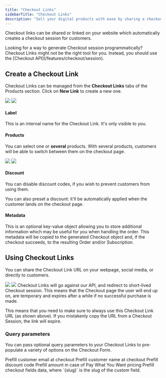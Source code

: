 ```yaml
---
title: "Checkout Links"
sidebarTitle: "Checkout Links"
description: "Sell your digital products with ease by sharing a checkout link to select products"
---
```


Checkout links can be shared or linked on your website which automatically
creates a checkout session for customers.

<Tip>
  Looking for a way to generate Checkout session programmatically? Checkout Links might not be the right tool for you. Instead, you should use the [Checkout API](/features/checkout/session).
</Tip>

## Create a Checkout Link

Checkout Links can be managed from the **Checkout Links** tabs of the Products section. Click on **New Link** to create a new one.

<Frame>
  <img className="block dark:hidden" src="/assets/features/checkout/links/create.light.png" />
  <img className="hidden dark:block" src="/assets/features/checkout/links/create.dark.png" />
</Frame>

#### Label

This is an internal name for the Checkout Link. It's only visible to you.

#### Products

You can select one or **several** products. With several products, customers will be able to switch between them on the checkout page.

<img className="block dark:hidden" src="/assets/features/checkout/links/checkout_multiple_products.light.png" />
<img className="hidden dark:block" src="/assets/features/checkout/links/checkout_multiple_products.dark.png" />

#### Discount

You can disable discount codes, if you wish to prevent customers from using them.

You can also preset a discount: it'll be automatically applied when the customer lands on the checkout page.

#### Metadata

This is an optional key-value object allowing you to store additional information which may be useful for you when handling the order. This metadata will be copied to the generated Checkout object and, if the checkout succeeds, to the resulting Order and/or Subscription.

## Using Checkout Links

You can share the Checkout Link URL on your webpage, social media, or directly to customers.

<img className="block dark:hidden" src="/assets/features/checkout/links/checkout_link.light.png" />
<img className="hidden dark:block" src="/assets/features/checkout/links/checkout_link.dark.png" />

<Warning>
  Checkout Links will go against our API, and redirect to short-lived Checkout session. This means that the Checkout page the user will end up on, are temporary and expires after a while if no successful purchase is made.

  This means that you need to make sure to always use this Checkout Link URL (as shown above). If you mistakenly copy the URL from a Checkout Session, the link will expire.
</Warning>


### Query parameters

You can pass optional query parameters to your Checkout Links to pre-populate a variety of options on the Checkout Form.

<ParamField path="customer_email" type="string">
  Prefill customer email at checkout
</ParamField>

<ParamField path="customer_name" type="string">
  Prefill customer name at checkout
</ParamField>

<ParamField path="discount_code" type="string">
  Prefill discount code
</ParamField>

<ParamField path="amount" type="string">
  Prefill amount in case of Pay What You Want pricing
</ParamField>

<ParamField path="custom_field_data.{slug}" type="string">
  Prefill checkout fields data, where `{slug}` is the slug of the custom field.
</ParamField>
